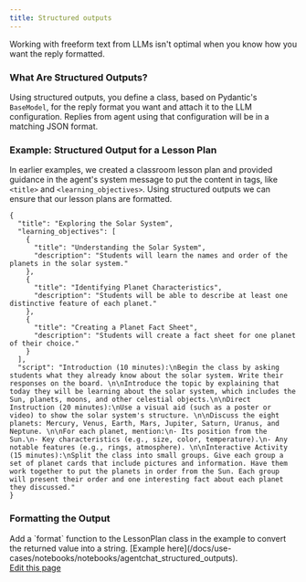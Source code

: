 ```yaml
---
title: Structured outputs
---
```


Working with freeform text from LLMs isn't optimal when you know how you want the reply formatted.

### What Are Structured Outputs?

Using structured outputs, you define a class, based on Pydantic's `BaseModel`, for the reply format you want and attach it to the LLM configuration. Replies from agent using that configuration will be in a matching JSON format.

### Example: Structured Output for a Lesson Plan

In earlier examples, we created a classroom lesson plan and provided guidance in the agent's system message to put the content in tags, like `<title>` and `<learning_objectives>`. Using structured outputs we can ensure that our lesson plans are formatted.


<Example/>

```console
{
  "title": "Exploring the Solar System",
  "learning_objectives": [
    {
      "title": "Understanding the Solar System",
      "description": "Students will learn the names and order of the planets in the solar system."
    },
    {
      "title": "Identifying Planet Characteristics",
      "description": "Students will be able to describe at least one distinctive feature of each planet."
    },
    {
      "title": "Creating a Planet Fact Sheet",
      "description": "Students will create a fact sheet for one planet of their choice."
    }
  ],
  "script": "Introduction (10 minutes):\nBegin the class by asking students what they already know about the solar system. Write their responses on the board. \n\nIntroduce the topic by explaining that today they will be learning about the solar system, which includes the Sun, planets, moons, and other celestial objects.\n\nDirect Instruction (20 minutes):\nUse a visual aid (such as a poster or video) to show the solar system's structure. \n\nDiscuss the eight planets: Mercury, Venus, Earth, Mars, Jupiter, Saturn, Uranus, and Neptune. \n\nFor each planet, mention:\n- Its position from the Sun.\n- Key characteristics (e.g., size, color, temperature).\n- Any notable features (e.g., rings, atmosphere). \n\nInteractive Activity (15 minutes):\nSplit the class into small groups. Give each group a set of planet cards that include pictures and information. Have them work together to put the planets in order from the Sun. Each group will present their order and one interesting fact about each planet they discussed."
}
```

### Formatting the Output

<Tip>
Add a `format` function to the LessonPlan class in the example to convert the returned value into a string. [Example here](/docs/use-cases/notebooks/notebooks/agentchat_structured_outputs).
</Tip>

<div className="edit-url-container">
    <a className="edit-url" href="https://github.com/ag2ai/ag2/edit/main/website/docs/user-guide/basic-concepts/llm-configuration/structured-outputs.mdx" target='_blank'><Icon icon="pen" iconType="solid" size="13px"/> Edit this page</a>
</div>
